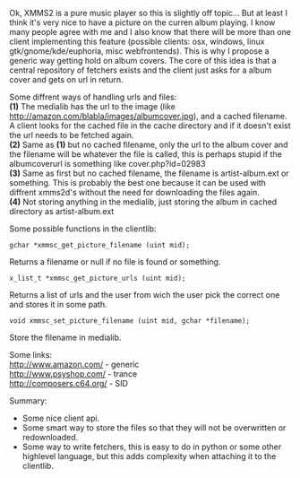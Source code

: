 Ok, XMMS2 is a pure music player so this is slightly off topic... But at least I think it's very nice to have a picture on the curren album playing. I know many people agree with me and I also know that there will be more than one client implementing this feature (possible clients: osx, windows, linux gtk/gnome/kde/euphoria, misc webfrontends). This is why I propose a generic way getting hold on album covers. The core of this idea is that a central repository of fetchers exists and the client just asks for a album cover and gets on url in return.



Some diffrent ways of handling urls and files:<br />
'''(1)''' The medialib has the url to the image (like http://amazon.com/blabla/images/albumcover.jpg), and a cached filename. A client looks for the cached file in the cache directory and if it doesn't exist the url needs to be fetched again. <br />
'''(2)''' Same as '''(1)''' but no cached filename, only the url to the album cover and the filename will be whatever the file is called, this is perhaps stupid if the albumcoverurl is something like cover.php?id=02983<br />
'''(3)''' Same as first but no cached filename, the filename is artist-album.ext or something. This is probably the best one because it can be used with diffrent xmms2d's without the need for downloading the files again.<br />
'''(4)''' Not storing anything in the medialib, just storing the album in cached directory as artist-album.ext<br />


Some possible functions in the clientlib:

 gchar *xmmsc_get_picture_filename (uint mid); 
Returns a filename or null if no file is found or something.

 x_list_t *xmmsc_get_picture_urls (uint mid);
Returns a list of urls and the user from wich the user pick the correct one and stores it in some path.

 void xmmsc_set_picture_filename (uint mid, gchar *filename);
Store the filename in medialib.


Some links:<br />
http://www.amazon.com/ -  generic<br />
http://www.psyshop.com/ - trance<br />
http://composers.c64.org/ - SID<br />


Summary:
* Some nice client api.
* Some smart way to store the files so that they will not be overwritten or redownloaded.
* Some way to write fetchers, this is easy to do in python or some other highlevel language, but this adds complexity when attaching it to the clientlib.